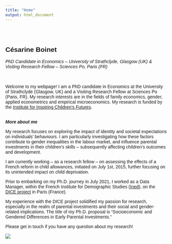 ```yaml
---
title: "Home"
output: html_document
---
```


<head>
<style>
body {
  font-family: 'Trebuchet MS', sans-serif;
}
</style>
</head>
<body>


<style type="text/css">
.title {
  display: none;
}

#getting-started img {
  margin-right: 10px;
}

</style>

<div class="row" style="padding-top: 30px;">
<div class="col-sm-8">

# **Césarine Boinet**
<i> PhD Candidate in Economics – University of Strathclyde, Glasgow (UK) & Visiting Research Fellow – Sciences Po, Paris (FR) </i>



<br> <br>
Welcome to my webpage! I am a PhD candidate in Economics at the University of Strathclyde (Glasgow, UK) and a Visiting Research Fellow at Sciences Po (Paris, FR).  My research interests are in the fields of family economics, gender, applied econometrics and empirical microeconomics. My research is funded by the [Institute for Inspiring Children's Futures](https://inspiringchildrensfutures.org/).

<br>
<i> <b> More about me </i> </b>
<br>


My research focuses on exploring the impact of identity and societal expectations on individuals’ behaviours. I am particularly investigating how these factors contribute to gender inequalities in the labour market, and influence parental investments in their children’s skills – subsequently affecting children’s outcomes and development.

I am currently working – as a research fellow – on assessing the effects of a French reform in child allowances, initiated on July 1st, 2015, further focusing on its unintended impact on child deprivation.


Prior to embarking on my Ph.D. journey in July 2021, I worked as a Data Manager, within the French Institute for Demographic Studies ([Ined](https://www.ined.fr/)), on the [DICE project](https://dice.site.ined.fr) in Paris (France).

My experience with the DICE project solidified my passion for research, especially in the realm of parental investments and their social and gender-related implications. The title of my Ph.D. proposal is "Socioeconomic and Gendered Differences in Early Parental Investments."

Please get in touch if you have any question about my research!



</div>
<div class="col-sm-4">



![](Images/cb2.jpg)
</a>






</div>